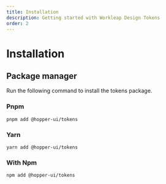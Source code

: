 ```yaml
---
title: Installation
description: Getting started with Workleap Design Tokens
order: 2
---
```


# Installation

## Package manager

Run the following command to install the tokens package.

### Pnpm

```shell
pnpm add @hopper-ui/tokens
```

### Yarn

```shell
yarn add @hopper-ui/tokens
```

### With Npm

```shell
npm add @hopper-ui/tokens
```

